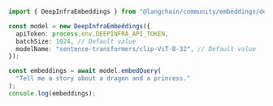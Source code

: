 ```typescript
import { DeepInfraEmbeddings } from "@langchain/community/embeddings/deepinfra";

const model = new DeepInfraEmbeddings({
  apiToken: process.env.DEEPINFRA_API_TOKEN,
  batchSize: 1024, // Default value
  modelName: "sentence-transformers/clip-ViT-B-32", // Default value
});

const embeddings = await model.embedQuery(
  "Tell me a story about a dragon and a princess."
);
console.log(embeddings);
```
